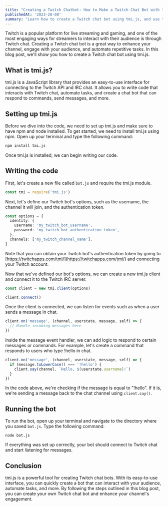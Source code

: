 ```yaml
---
title: "Creating a Twitch Chatbot: How to Make a Twitch Chat Bot with tmi.js"
publishedAt: '2023-28-08'
summary: "Learn how to create a Twitch chat bot using tmi.js, and use the Twitch API to post messages in IRC chat."
---
```


Twitch is a popular platform for live streaming and gaming, and one of the most engaging ways for streamers to interact with their audience is through Twitch chat. Creating a Twitch chat bot is a great way to enhance your channel, engage with your audience, and automate repetitive tasks. In this blog post, we'll show you how to create a Twitch chat bot using tmi.js.

## What is tmi.js?

tmi.js is a JavaScript library that provides an easy-to-use interface for connecting to the Twitch API and IRC chat. It allows you to write code that interacts with Twitch chat, automate tasks, and create a chat bot that can respond to commands, send messages, and more.

## Setting up tmi.js

Before we dive into the code, we need to set up tmi.js and make sure to have npm and node installed. To get started, we need to install tmi.js using npm. Open up your terminal and type the following command:

```bash
npm install tmi.js
```

Once tmi.js is installed, we can begin writing our code.

## Writing the code

First, let's create a new file called `bot.js` and require the tmi.js module.

```ts
const tmi = require('tmi.js')
```

Next, let's define our Twitch bot's options, such as the username, the channel it will join, and the authentication token.

```ts
const options = {
  identity: {
    username: 'my_twitch_bot_username',
    password: 'my_twitch_bot_authentication_token',
  },
  channels: ['my_twitch_channel_name'],
}
```

Note that you can obtain your Twitch bot's authentication token by going to [https://twitchapps.com/tmi/](https://twitchapps.com/tmi/) and connecting your Twitch account.

Now that we've defined our bot's options, we can create a new tmi.js client and connect it to the Twitch IRC server.

```ts
const client = new tmi.client(options)

client.connect()
```

Once the client is connected, we can listen for events such as when a user sends a message in chat.

```ts
client.on('message', (channel, userstate, message, self) => {
  // Handle incoming messages here
})
```

Inside the message event handler, we can add logic to respond to certain messages or commands. For example, let's create a command that responds to users who type !hello in chat.

```ts
client.on('message', (channel, userstate, message, self) => {
  if (message.toLowerCase() === '!hello') {
    client.say(channel, `Hello, ${userstate.username}!`)
  }
})
```

In the code above, we're checking if the message is equal to "!hello". If it is, we're sending a message back to the chat channel using `client.say()`.

## Running the bot

To run the bot, open up your terminal and navigate to the directory where you saved `bot.js`. Type the following command:

```
node bot.js
```

If everything was set up correctly, your bot should connect to Twitch chat and start listening for messages.

## Conclusion

tmi.js is a powerful tool for creating Twitch chat bots. With its easy-to-use interface, you can quickly create a bot that can interact with your audience, automate tasks, and more. By following the steps outlined in this blog post, you can create your own Twitch chat bot and enhance your channel's engagement.